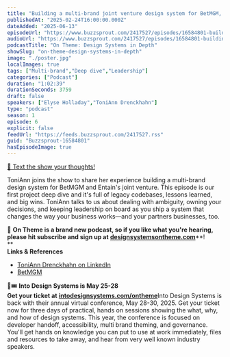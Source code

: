 ```yaml
---
title: "Building a multi-brand joint venture design system for BetMGM, with ToniAnn Drenckhahn — #06"
publishedAt: "2025-02-24T16:00:00.000Z"
dateAdded: "2025-06-13"
episodeUrl: "https://www.buzzsprout.com/2417527/episodes/16584801-building-a-multi-brand-joint-venture-design-system-for-betmgm-with-toniann-drenckhahn-06.mp3"
audioUrl: "https://www.buzzsprout.com/2417527/episodes/16584801-building-a-multi-brand-joint-venture-design-system-for-betmgm-with-toniann-drenckhahn-06.mp3"
podcastTitle: "On Theme: Design Systems in Depth"
showSlug: "on-theme-design-systems-in-depth"
image: "./poster.jpg"
localImages: true
tags: ["Multi-brand","Deep dive","Leadership"]
categories: ["Podcast"]
duration: "1:02:39"
durationSeconds: 3759
draft: false
speakers: ["Elyse Holladay","ToniAnn Drenckhahn"]
type: "podcast"
season: 1
episode: 6
explicit: false
feedUrl: "https://feeds.buzzsprout.com/2417527.rss"
guid: "Buzzsprout-16584801"
hasEpisodeImage: true
---
```

[📲 Text the show your thoughts!](https://www.buzzsprout.com/twilio/text_messages/2417527/open_sms)

ToniAnn joins the show to share her experience building a multi-brand design system for BetMGM and Entain's joint venture. This episode is our first project deep dive and it's full of legacy codebases, lessons learned, and big wins. ToniAnn talks to us about dealing with ambiguity, owning your decisions, and keeping leadership on board as you ship a system that changes the way your business works—and your partners businesses, too.

💖 **On Theme is a brand new podcast, so if you like what you're hearing, please hit subscribe and sign up at** [**designsystemsontheme.com**](http://designsystemsontheme.com/)**!  
**  
**Links & References**

-   [ToniAnn Drenckhahn on LinkedIn](https://www.linkedin.com/in/tonianndrenckhahn/)
-   [BetMGM](https://www.betmgminc.com/)

🎨🎟️ **Into Design Systems is May 25-28  
Get your ticket at** [**intodesignsystems.com/ontheme**](http://intodesignsystems.com/ontheme)Into Design Systems is back with their annual virtual conference, May 28-30, 2025. Get your ticket now for three days of practical, hands on sessions showing the what, why, and how of design systems. This year, the conference is focused on developer handoff, accessibility, multi brand theming, and governance. You'll get hands on knowledge you can put to use at work immediately, files and resources to take away, and hear from very well known industry speakers.
